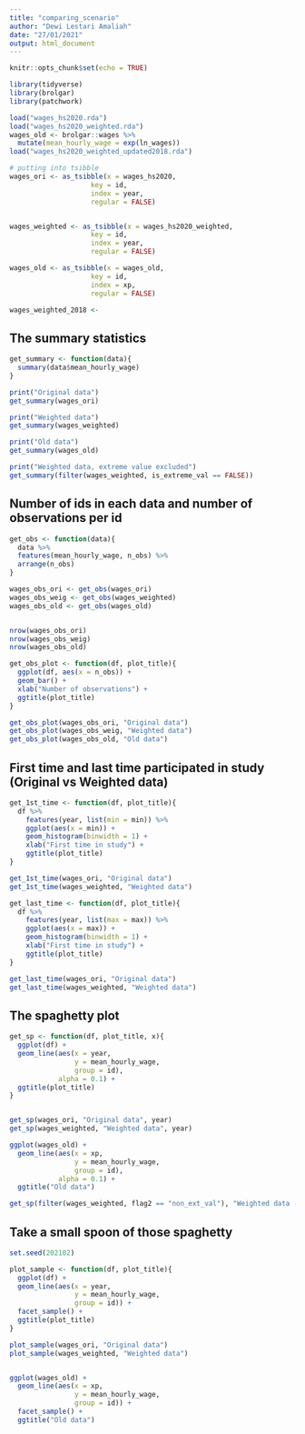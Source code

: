 ```yaml
---
title: "comparing_scenario"
author: "Dewi Lestari Amaliah"
date: "27/01/2021"
output: html_document
---
```


```r
knitr::opts_chunk$set(echo = TRUE)

library(tidyverse)
library(brolgar)
library(patchwork)
```

```r
load("wages_hs2020.rda")
load("wages_hs2020_weighted.rda")
wages_old <- brolgar::wages %>%
  mutate(mean_hourly_wage = exp(ln_wages))
load("wages_hs2020_weighted_updated2018.rda")
```


```r

# putting into tsibble
wages_ori <- as_tsibble(x = wages_hs2020,
                    key = id,
                    index = year,
                    regular = FALSE)


wages_weighted <- as_tsibble(x = wages_hs2020_weighted,
                    key = id,
                    index = year,
                    regular = FALSE)

wages_old <- as_tsibble(x = wages_old,
                    key = id,
                    index = xp,
                    regular = FALSE)

wages_weighted_2018 <- 
```


## The summary statistics

```r
get_summary <- function(data){
  summary(data$mean_hourly_wage)
}

print("Original data")
get_summary(wages_ori)

print("Weighted data")
get_summary(wages_weighted)

print("Old data")
get_summary(wages_old)

print("Weighted data, extreme value excluded")
get_summary(filter(wages_weighted, is_extreme_val == FALSE))
```


## Number of ids in each data and number of observations per id 

```r
get_obs <- function(data){
  data %>%
  features(mean_hourly_wage, n_obs) %>%
  arrange(n_obs)
}

wages_obs_ori <- get_obs(wages_ori)
wages_obs_weig <- get_obs(wages_weighted)
wages_obs_old <- get_obs(wages_old)


nrow(wages_obs_ori)
nrow(wages_obs_weig)
nrow(wages_obs_old)
```


```r

get_obs_plot <- function(df, plot_title){
  ggplot(df, aes(x = n_obs)) +
  geom_bar() +
  xlab("Number of observations") +
  ggtitle(plot_title)
}

get_obs_plot(wages_obs_ori, "Original data")
get_obs_plot(wages_obs_weig, "Weighted data")
get_obs_plot(wages_obs_old, "Old data")
```


## First time and last time participated in study (Original vs Weighted data)

```r
get_1st_time <- function(df, plot_title){
  df %>%
    features(year, list(min = min)) %>%
    ggplot(aes(x = min)) +
    geom_histogram(binwidth = 1) +
    xlab("First time in study") +
    ggtitle(plot_title)
}

get_1st_time(wages_ori, "Original data")
get_1st_time(wages_weighted, "Weighted data")
```

```r
get_last_time <- function(df, plot_title){
  df %>%
    features(year, list(max = max)) %>%
    ggplot(aes(x = max)) +
    geom_histogram(binwidth = 1) +
    xlab("First time in study") +
    ggtitle(plot_title)
}

get_last_time(wages_ori, "Original data")
get_last_time(wages_weighted, "Weighted data")
```


## The spaghetty plot 


```r

get_sp <- function(df, plot_title, x){
  ggplot(df) +
  geom_line(aes(x = year,
                y = mean_hourly_wage,
                group = id),
            alpha = 0.1) +
  ggtitle(plot_title)
}


get_sp(wages_ori, "Original data", year)
get_sp(wages_weighted, "Weighted data", year)

ggplot(wages_old) +
  geom_line(aes(x = xp,
                y = mean_hourly_wage,
                group = id),
            alpha = 0.1) +
  ggtitle("Old data")


```

```r
get_sp(filter(wages_weighted, flag2 == "non_ext_val"), "Weighted data - extreme value excluded")
```

## Take a small spoon of those spaghetty

```r

set.seed(202102)

plot_sample <- function(df, plot_title){
  ggplot(df) +
  geom_line(aes(x = year,
                y = mean_hourly_wage,
                group = id)) +
  facet_sample() +
  ggtitle(plot_title)
}

plot_sample(wages_ori, "Original data")
plot_sample(wages_weighted, "Weighted data")


ggplot(wages_old) +
  geom_line(aes(x = xp,
                y = mean_hourly_wage,
                group = id)) +
  facet_sample() +
  ggtitle("Old data")


```

